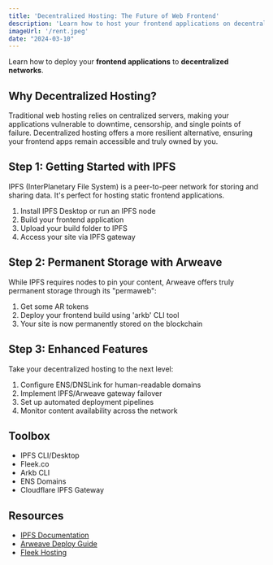 ```yaml
---
title: 'Decentralized Hosting: The Future of Web Frontend'
description: 'Learn how to host your frontend applications on decentralized networks like IPFS and Arweave for better reliability, censorship resistance, and true ownership of your web projects.'
imageUrl: '/rent.jpeg'
date: "2024-03-10"
---
```


Learn how to deploy your <strong className="text-brand-blue-medium">frontend applications</strong> to <strong className="text-brand-purple">decentralized networks</strong>.

## Why Decentralized Hosting?

Traditional web hosting relies on centralized servers, making your applications vulnerable to downtime, censorship, and single points of failure. Decentralized hosting offers a more resilient alternative, ensuring your frontend apps remain accessible and truly owned by you.

## Step 1: Getting Started with IPFS

IPFS (InterPlanetary File System) is a peer-to-peer network for storing and sharing data. It's perfect for hosting static frontend applications.

1. Install IPFS Desktop or run an IPFS node
2. Build your frontend application
3. Upload your build folder to IPFS
4. Access your site via IPFS gateway

## Step 2: Permanent Storage with Arweave

While IPFS requires nodes to pin your content, Arweave offers truly permanent storage through its "permaweb":

1. Get some AR tokens
2. Deploy your frontend build using 'arkb' CLI tool
3. Your site is now permanently stored on the blockchain

## Step 3: Enhanced Features

Take your decentralized hosting to the next level:

1. Configure ENS/DNSLink for human-readable domains
2. Implement IPFS/Arweave gateway failover
3. Set up automated deployment pipelines
4. Monitor content availability across the network

## Toolbox
- IPFS CLI/Desktop
- Fleek.co
- Arkb CLI
- ENS Domains
- Cloudflare IPFS Gateway

## Resources
- [IPFS Documentation](https://docs.ipfs.tech)
- [Arweave Deploy Guide](https://docs.arweave.org)
- [Fleek Hosting](https://fleek.co)
